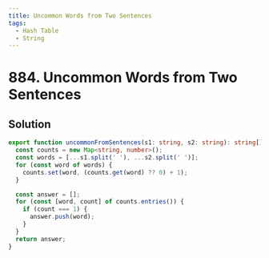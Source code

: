 ```yaml
---
title: Uncommon Words from Two Sentences
tags:
  - Hash Table
  - String
---
```


# 884. Uncommon Words from Two Sentences

<Badges>
  <LevelBadge level="easy" />
  <TopicBadge name="Hash Table" slug="hash-table" />
  <TopicBadge name="String" slug="string" />
</Badges>

## Solution

```typescript filename="solution.ts" copy
export function uncommonFromSentences(s1: string, s2: string): string[] {
  const counts = new Map<string, number>();
  const words = [...s1.split(' '), ...s2.split(' ')];
  for (const word of words) {
    counts.set(word, (counts.get(word) ?? 0) + 1);
  }

  const answer = [];
  for (const [word, count] of counts.entries()) {
    if (count === 1) {
      answer.push(word);
    }
  }
  return answer;
}
```

<ProblemLink
  codingSite="leetcode"
  href="https://leetcode.com/problems/uncommon-words-from-two-sentences"
  title="Uncommon Words from Two Sentences"
/>
